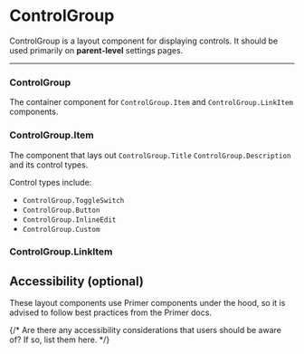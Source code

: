 
<Meta of={ControlGroupMeta} title="Recipes/ControlGroup/README" />

# ControlGroup

ControlGroup is a layout component for displaying controls. It should be used primarily on **parent-level** settings pages.

<Canvas of={DefaultStory.DefaultExample} />

***

### ControlGroup

The container component for `ControlGroup.Item` and `ControlGroup.LinkItem` components.

<ArgTypes of={ControlGroup} />

### ControlGroup.Item

The component that lays out `ControlGroup.Title` `ControlGroup.Description` and its control types.

Control types include:

* `ControlGroup.ToggleSwitch`
* `ControlGroup.Button`
* `ControlGroup.InlineEdit`
* `ControlGroup.Custom`

<Canvas of={ItemStory.Description} />

<ArgTypes of={ControlGroup.Item} />

### ControlGroup.LinkItem

<Canvas of={LinkStory.Description} />

<ArgTypes of={ControlGroup.LinkItem} />

## Accessibility (optional)

These layout components use Primer components under the hood, so it is advised to follow best practices from the Primer docs.

{/* Are there any accessibility considerations that users should be aware of? If so, list them here. */}
